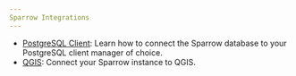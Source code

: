 ```yaml
---
Sparrow Integrations
---
```



- [PostgreSQL Client](/guides/integrations/postgresql-client): Learn how to connect the Sparrow
  database to your PostgreSQL client manager of choice.
- [QGIS](/guides/integrations/qgis): Connect your Sparrow instance to QGIS.

